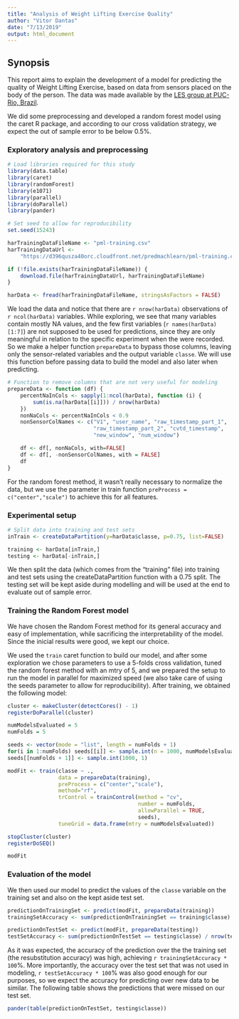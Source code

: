 ```yaml
---
title: "Analysis of Weight Lifting Exercise Quality"
author: "Vitor Dantas"
date: "7/13/2019"
output: html_document
---
```


## Synopsis

This report aims to explain the development of a model for predicting the
quality of Weight Lifting Exercise, based on data from sensors placed on the
body of the person. The data was made available by the
[LES group at PUC-Rio, Brazil](http://groupware.les.inf.puc-rio.br/har).

We did some preprocessing and developed a random forest model using the caret R
package, and according to our cross validation strategy, we expect the out of
sample error to be below 0.5%.

### Exploratory analysis and preprocessing

```r
# Load libraries required for this study
library(data.table)
library(caret)
library(randomForest)
library(e1071)
library(parallel)
library(doParallel)
library(pander)

# Set seed to allow for reproducibility
set.seed(15243)
```

```r
harTrainingDataFileName <- "pml-training.csv"
harTrainingDataUrl <-
    "https://d396qusza40orc.cloudfront.net/predmachlearn/pml-training.csv"

if (!file.exists(harTrainingDataFileName)) {
    download.file(harTrainingDataUrl, harTrainingDataFileName)
}

harData <- fread(harTrainingDataFileName, stringsAsFactors = FALSE)
```

We load the data and notice that there are `r nrow(harData)` observations of
`r ncol(harData)` variables. While exploring, we see that many variables contain
mostly NA values, and the few first variables (`r names(harData)[1:7]`) are not
supposed to be used for predictions, since they are only meaningful in relation
to the specific experiment when the were recorded. So we make a helper function
`prepareData` to bypass those columns, leaving only the sensor-related variables
and the output variable `classe`. We will use this function before passing data
to build the model and also later when predicting.

```r
# Function to remove columns that are not very useful for modeling
prepareData <- function (df) {
    percentNaInCols <- sapply(1:ncol(harData), function (i) {
        sum(is.na(harData[[i]])) / nrow(harData)
    })
    nonNaCols <- percentNaInCols < 0.9
    nonSensorColNames <- c("V1", "user_name", "raw_timestamp_part_1",
                           "raw_timestamp_part_2", "cvtd_timestamp",
                           "new_window", "num_window")

    df <- df[, nonNaCols, with=FALSE]
    df <- df[, -nonSensorColNames, with = FALSE]
    df
}
```

For the random forest method, it wasn't really necessary to normalize the data,
but we use the parameter in train function `preProcess = c("center","scale")`
to achieve this for all features.

### Experimental setup

```r
# Split data into training and test sets
inTrain <- createDataPartition(y=harData$classe, p=0.75, list=FALSE)

training <- harData[inTrain,]
testing <- harData[-inTrain,]
```

We then split the data (which comes from the "training" file) into training and
test sets using the createDataPartition function with a 0.75 split. The testing
set will be kept aside during modelling and will be used at the end to evaluate
out of sample error.

### Training the Random Forest model

We have chosen the Random Forest method for its general accuracy and easy of
implementation, while sacrificing the interpretability of the model. Since the
inicial results were good, we kept our choice.

We used the `train` caret function to build our model, and after some
exploration we chose parameters to use a 5-folds cross validation, tuned the
random forest method with an mtry of 5, and we prepared the setup to run the
model in parallel for maximized speed (we also take care of using the seeds
parameter to allow for reproducibility). After training, we obtained the
following model:

```r
cluster <- makeCluster(detectCores() - 1)
registerDoParallel(cluster)

numModelsEvaluated = 5
numFolds = 5

seeds <- vector(mode = "list", length = numFolds + 1)
for(i in 1:numFolds) seeds[[i]] <- sample.int(n = 1000, numModelsEvaluated)
seeds[[numFolds + 1]] <- sample.int(1000, 1)

modFit <- train(classe ~ .,
                data = prepareData(training),
                preProcess = c("center","scale"),
                method="rf",
                trControl = trainControl(method = "cv",
                                         number = numFolds,
                                         allowParallel = TRUE,
                                         seeds),
                tuneGrid = data.frame(mtry = numModelsEvaluated))

stopCluster(cluster)
registerDoSEQ()

modFit
```

### Evaluation of the model

We then used our model to predict the values of the `classe` variable on the
training set and also on the kept aside test set.

```r
predictionOnTrainingSet <- predict(modFit, prepareData(training))
trainingSetAccuracy <- sum(predictionOnTrainingSet == training$classe) / nrow(training)

predictionOnTestSet <- predict(modFit, prepareData(testing))
testSetAccuracy <- sum(predictionOnTestSet == testing$classe) / nrow(testing)

```

As it was expected, the accuracy of the prediction over the the training set
(the resubstitution accuracy) was high, achieving
`r trainingSetAccuracy * 100`%. More importantly, the accuracy over the test set
that was not used in modeling, `r testSetAccuracy * 100`% was also good enough
for our purposes, so we expect the accuracy for predicting over new data to be
similar. The following table shows the predictions that were missed on our test
set.

```r
pander(table(predictionOnTestSet, testing$classe))
```
